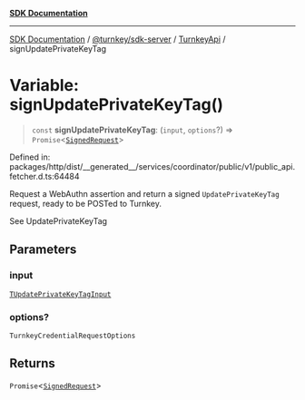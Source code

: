 [**SDK Documentation**](../../../../../README.mdx)

***

[SDK Documentation](../../../../../packages.mdx) / [@turnkey/sdk-server](../../../README.mdx) / [TurnkeyApi](../README.mdx) / signUpdatePrivateKeyTag

# Variable: signUpdatePrivateKeyTag()

> `const` **signUpdatePrivateKeyTag**: (`input`, `options`?) => `Promise`\<[`SignedRequest`](../../../../http/type-aliases/SignedRequest.mdx)\>

Defined in: packages/http/dist/\_\_generated\_\_/services/coordinator/public/v1/public\_api.fetcher.d.ts:64484

Request a WebAuthn assertion and return a signed `UpdatePrivateKeyTag` request, ready to be POSTed to Turnkey.

See UpdatePrivateKeyTag

## Parameters

### input

[`TUpdatePrivateKeyTagInput`](../type-aliases/TUpdatePrivateKeyTagInput.mdx)

### options?

`TurnkeyCredentialRequestOptions`

## Returns

`Promise`\<[`SignedRequest`](../../../../http/type-aliases/SignedRequest.mdx)\>
